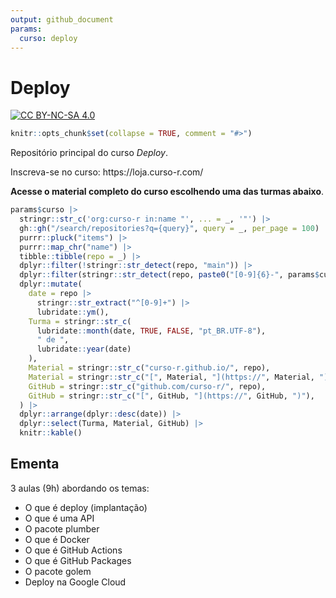 ```yaml
---
output: github_document
params:
  curso: deploy
---
```


# Deploy

<!-- README.md is generated from README.Rmd. Please edit that file -->

<!-- badges: start -->
[![CC BY-NC-SA 4.0](https://mirrors.creativecommons.org/presskit/buttons/80x15/svg/by-nc-sa.svg)](https://creativecommons.org/licenses/by-nc-sa/4.0/)
<!-- badges: end -->

```r
knitr::opts_chunk$set(collapse = TRUE, comment = "#>")
```

Repositório principal do curso _Deploy_.

Inscreva-se no curso: https://loja.curso-r.com/

**Acesse o material completo do curso escolhendo uma das turmas abaixo**.

```r
params$curso |>
  stringr::str_c('org:curso-r in:name "', ... = _, '"') |>
  gh::gh("/search/repositories?q={query}", query = _, per_page = 100) |>
  purrr::pluck("items") |>
  purrr::map_chr("name") |>
  tibble::tibble(repo = _) |>
  dplyr::filter(!stringr::str_detect(repo, "main")) |>
  dplyr::filter(stringr::str_detect(repo, paste0("[0-9]{6}-", params$curso))) |>
  dplyr::mutate(
    date = repo |>
      stringr::str_extract("^[0-9]+") |>
      lubridate::ym(),
    Turma = stringr::str_c(
      lubridate::month(date, TRUE, FALSE, "pt_BR.UTF-8"),
      " de ",
      lubridate::year(date)
    ),
    Material = stringr::str_c("curso-r.github.io/", repo),
    Material = stringr::str_c("[", Material, "](https://", Material, ")"),
    GitHub = stringr::str_c("github.com/curso-r/", repo),
    GitHub = stringr::str_c("[", GitHub, "](https://", GitHub, ")"),
  ) |>
  dplyr::arrange(dplyr::desc(date)) |>
  dplyr::select(Turma, Material, GitHub) |>
  knitr::kable()
```

## Ementa

3 aulas (9h) abordando os temas:

  - O que é deploy (implantação)
  - O que é uma API
  - O pacote plumber
  - O que é Docker
  - O que é GitHub Actions
  - O que é GitHub Packages
  - O pacote golem
  - Deploy na Google Cloud
